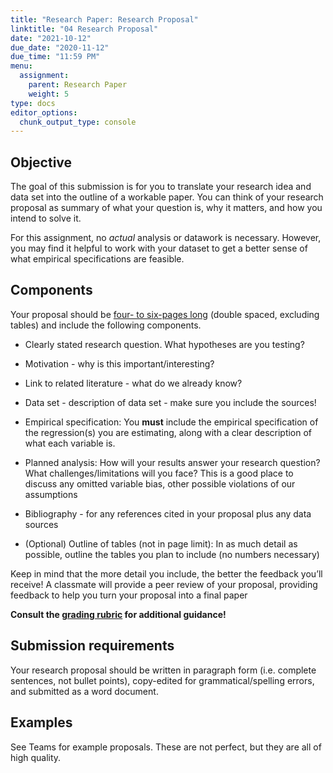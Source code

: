 ```yaml
---
title: "Research Paper: Research Proposal"
linktitle: "04 Research Proposal"
date: "2021-10-12"
due_date: "2020-11-12"
due_time: "11:59 PM"
menu:
  assignment:
    parent: Research Paper
    weight: 5
type: docs
editor_options: 
  chunk_output_type: console
---
```



## Objective {#objective .unnumbered}


The goal of this submission is for you to translate your research idea
and data set into the outline of a workable paper. You can think of your
research proposal as summary of what your question is, why it matters,
and how you intend to solve it.

For this assignment, no *actual* analysis or datawork is necessary. However, you may find it helpful to work with your dataset to get a better sense of what empirical specifications are feasible.  

## Components {#components .unnumbered}


Your proposal should be [four- to six-pages long]{.ul} (double spaced,
excluding tables) and include the following components.

-   Clearly stated research question. What hypotheses are you testing?

-   Motivation - why is this important/interesting?

-   Link to related literature - what do we already know?

-   Data set - description of data set - make sure you include the
    sources!

-   Empirical specification: You **must** include the empirical
    specification of the regression(s) you are estimating, along with a
    clear description of what each variable is.

-   Planned analysis: How will your results answer your research
    question? What challenges/limitations will you face? This is a good
    place to discuss any omitted variable bias, other possible
    violations of our assumptions

-   Bibliography - for any references cited in your proposal plus any
    data sources

-   (Optional) Outline of tables (not in page limit): In as much detail
    as possible, outline the tables you plan to include (no numbers
    necessary)

Keep in mind that the more detail you include, the better the feedback
you'll receive! A classmate will provide a peer review of your proposal,
providing feedback to help you turn your proposal into a final paper

**Consult the [grading rubric](../materials/Proposal_Rubric.pdf) for additional guidance!**

## Submission requirements {#submission-requirements .unnumbered}

Your research proposal should be written in paragraph form (i.e.
complete sentences, not bullet points), copy-edited for
grammatical/spelling errors, and submitted as a word document.

## Examples {#examples .unnumbered}
See Teams for example proposals. These are not perfect, but they
are all of high quality.
